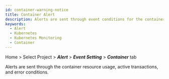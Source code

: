 ```yaml
---
id: container-warning-notice
title: Container Alert
description: Alerts are sent through event conditions for the container resource usage, active transactions, and error conditions.
keywords:
  - Alert
  - Kubernetes
  - Kubernetes Monitoring
  - Container
---
```


Home > Select Project > **_Alert_** > **_Event Setting_** > **_Container_** tab

Alerts are sent through the container resource usage, active transactions, and error conditions.

<ImgLang img='container-set-event.png' desc='Event Setting - Container' />


<EventSettingNewNote />


<Seteventbasic />


<Seteventbyitems />
